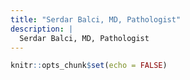 ```yaml
---
title: "Serdar Balci, MD, Pathologist"
description: |
  Serdar Balci, MD, Pathologist
---
```


```r
knitr::opts_chunk$set(echo = FALSE)
```

